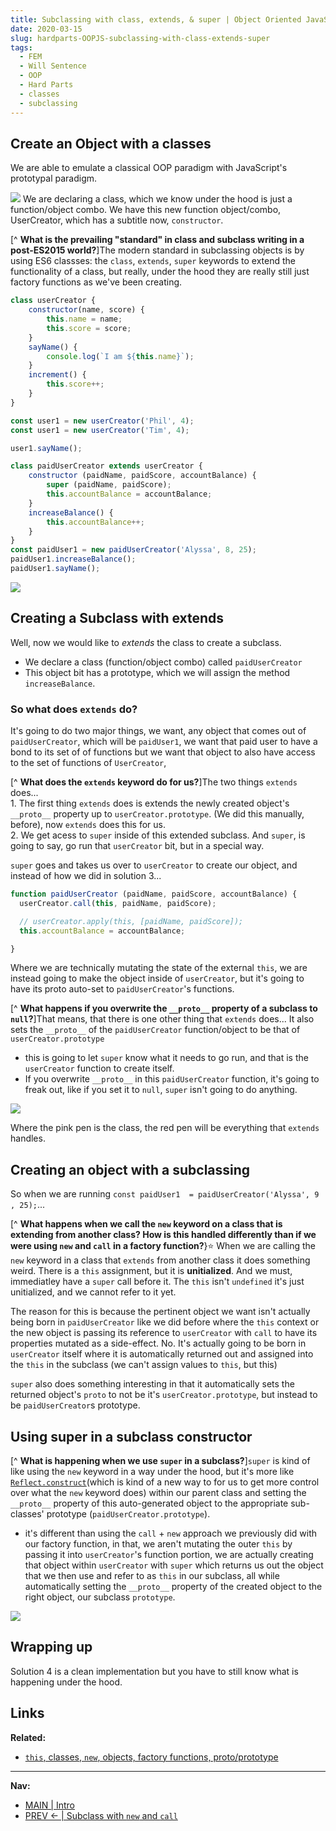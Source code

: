 ```yaml
---
title: Subclassing with class, extends, & super | Object Oriented JavaScript
date: 2020-03-15
slug: hardparts-OOPJS-subclassing-with-class-extends-super
tags: 
  - FEM
  - Will Sentence
  - OOP
  - Hard Parts
  - classes
  - subclassing
---
```


## Create an Object with a classes
We are able to emulate a classical OOP paradigm with JavaScript's prototypal paradigm.

![](solution-4.png)
We are declaring a class, which we know under the hood is just a function/object combo. We have this new function object/combo, UserCreator, which has a subtitle now, `constructor`.

[^ **What is the prevailing "standard" in class and subclass writing in a post-ES2015 world?**]The modern standard in subclassing objects is by using ES6 classses: the `class`, `extends`, `super` keywords to extend the functionality of a class, but really, under the hood they are really still just factory functions as we've been creating.
```js
class userCreator {
    constructor(name, score) {
        this.name = name;
        this.score = score;
    }
    sayName() {
        console.log(`I am ${this.name}`);
    }
    increment() {
        this.score++;
    }
}

const user1 = new userCreator('Phil', 4);
const user1 = new userCreator('Tim', 4);

user1.sayName();

class paidUserCreator extends userCreator {
    constructor (paidName, paidScore, accountBalance) {
        super (paidName, paidScore);
        this.accountBalance = accountBalance;
    }
    increaseBalance() {
        this.accountBalance++;
    }
}
const paidUser1 = new paidUserCreator('Alyssa', 8, 25);
paidUser1.increaseBalance();
paidUser1.sayName();
```

![](user1.png)

## Creating a Subclass with extends
Well, now we would like to *extends* the class to create a subclass.

- We declare a class (function/object combo) called `paidUserCreator`   
- This object bit has a prototype, which we will assign the method `increaseBalance`. 

### So what does `extends` do? 

It's going to do two major things, we want, any object that comes out of `paidUserCreator`, which will be `paidUser1`, we want that paid user to have a bond to its set of of functions but we want that object to also have access to the set of functions of `UserCreator`,
  
[^ **What does the `extends` keyword do for us?**]The two things `extends` does...  
    1. The first thing `extends` does is extends the newly created object's `__proto__` property up to `userCreator.prototype`. (We did this manually, before), now `extends` does this for us.  
    2. We get acess to `super` inside of this extended subclass. And `super`, is going to say, go run that `userCreator` bit, but in a special way.

`super` goes and takes us over to `userCreator` to create our object, and instead of how we did in solution 3...
```js
function paidUserCreator (paidName, paidScore, accountBalance) {
  userCreator.call(this, paidName, paidScore);

  // userCreator.apply(this, [paidName, paidScore]);
  this.accountBalance = accountBalance;

}
```
Where we are technically mutating the state of the external `this`, we are instead going to make the object inside of `userCreator`, but it's going to have its proto auto-set to `paidUserCreator`'s functions.

[^ **What happens if you overwrite the `__proto__` property of a subclass to `null`?**]That means, that there is one other thing that `extends` does... It also sets the `__proto__` of the `paidUserCreator` function/object to be that of `userCreator.prototype`
  - this is going to let `super` know what it needs to go run, and that is the `userCreator` function to create itself.
  - If you overwrite `__proto__` in this `paidUserCreator` function, it's going to freak out, like if you set it to `null`, `super` isn't going to do anything.

![](extends-super.png)

Where the pink pen is the class, the red pen will be everything that `extends` handles.

## Creating an object with a subclassing
So when we are running `const paidUser1  = paidUserCreator('Alyssa', 9 , 25);`... 


[^ **What happens when we call the `new` keyword on a class that is extending from another class? How is this handled differently than if we were using `new` and `call` in a factory function?**}⭐ When we are calling the `new` keyword in a class that `extends` from another class it does something weird. There is a `this` assignment, but it is **unitialized**. And we must, immediatley have a `super` call before it. The `this` isn't `undefined` it's just unitialized, and we cannot refer to it yet. 

The reason for this is because the pertinent object we want isn't actually being born in `paidUserCreator` like we did before where the `this` context or the new object is passing its reference to `userCreator` with `call` to have its properties mutated as a side-effect. No. It's actually going to be born in `userCreator` itself where it is automatically returned out and assigned into the `this` in the subclass (we can't assign values to `this`, but this)

`super` also does something interesting in that it automatically sets the returned object's `proto` to not be it's `userCreator.prototype`, but instead to be `paidUserCreator`s prototype.

## Using super in a subclass constructor
[^ **What is happening when we use `super` in a subclass?**]`super` is kind of like using the `new` keyword in a way under the hood, but it's more like [`Reflect.construct`](https://developer.mozilla.org/en-US/docs/Web/JavaScript/Reference/Global_Objects/Reflect/construct)(which is kind of a new way to for us to get more control over what the `new` keyword does) within our parent class and setting the `__proto__` property of this auto-generated object to the appropriate sub-classes' prototype (`paidUserCreator.prototype`).
- it's different than using the `call` + `new` approach we previously did with our factory function, in that, we aren't mutating the outer `this` by passing it into `userCreator`'s function portion, we are actually creating that object within `userCreator` with `super` which returns us out the object that we then use and refer to as `this` in our subclass, all while automatically setting the `__proto__` property of the created object to the right object, our subclass `prototype`.

![](paidUserCreator.png)

## Wrapping up
Solution 4 is a clean implementation but you have to still know what is happening under the hood.

## Links 
**Related:**
- [`this`, classes, `new`, objects, factory functions, proto/prototype](/hardparts-js-v2-classes-and-prototypes)
-----------
**Nav:**  
- [MAIN | Intro](/hardparts-OOJS-main)
- [PREV ← | Subclass with `new` and `call` ](/hardparts-OOPJS-subclassing-new-and-call)
